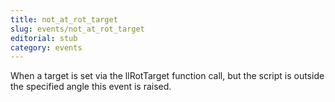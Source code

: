```yaml
---
title: not_at_rot_target
slug: events/not_at_rot_target
editorial: stub
category: events
---
```


<LSLEvent name="not_at_rot_target"/>

When a target is set via the llRotTarget function call, but the script is outside the specified angle this event is raised.
